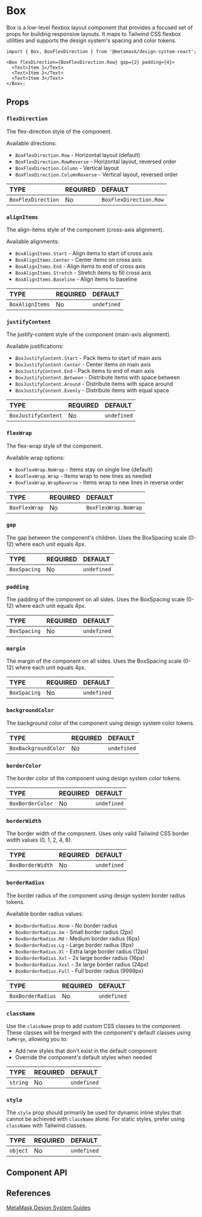 

# Box

Box is a low-level flexbox layout component that provides a focused set of props for building responsive layouts. It maps to Tailwind CSS flexbox utilities and supports the design system's spacing and color tokens.

```tsx
import { Box, BoxFlexDirection } from '@metamask/design-system-react';

<Box flexDirection={BoxFlexDirection.Row} gap={2} padding={4}>
  <Text>Item 1</Text>
  <Text>Item 2</Text>
  <Text>Item 3</Text>
</Box>;
```

<Canvas of={BoxStories.Default} />

## Props

### `flexDirection`

The flex-direction style of the component.

Available directions:

- `BoxFlexDirection.Row` - Horizontal layout (default)
- `BoxFlexDirection.RowReverse` - Horizontal layout, reversed order
- `BoxFlexDirection.Column` - Vertical layout
- `BoxFlexDirection.ColumnReverse` - Vertical layout, reversed order

<table>
  <thead>
    <tr>
      <th align="left">TYPE</th>
      <th align="left">REQUIRED</th>
      <th align="left">DEFAULT</th>
    </tr>
  </thead>
  <tbody>
    <tr>
      <td align="left">
        <code>BoxFlexDirection</code>
      </td>
      <td align="left">No</td>
      <td align="left">
        <code>BoxFlexDirection.Row</code>
      </td>
    </tr>
  </tbody>
</table>

<Canvas of={BoxStories.FlexDirection} />

### `alignItems`

The align-items style of the component (cross-axis alignment).

Available alignments:

- `BoxAlignItems.Start` - Align items to start of cross axis
- `BoxAlignItems.Center` - Center items on cross axis
- `BoxAlignItems.End` - Align items to end of cross axis
- `BoxAlignItems.Stretch` - Stretch items to fill cross axis
- `BoxAlignItems.Baseline` - Align items to baseline

<table>
  <thead>
    <tr>
      <th align="left">TYPE</th>
      <th align="left">REQUIRED</th>
      <th align="left">DEFAULT</th>
    </tr>
  </thead>
  <tbody>
    <tr>
      <td align="left">
        <code>BoxAlignItems</code>
      </td>
      <td align="left">No</td>
      <td align="left">
        <code>undefined</code>
      </td>
    </tr>
  </tbody>
</table>

<Canvas of={BoxStories.AlignItems} />

### `justifyContent`

The justify-content style of the component (main-axis alignment).

Available justifications:

- `BoxJustifyContent.Start` - Pack items to start of main axis
- `BoxJustifyContent.Center` - Center items on main axis
- `BoxJustifyContent.End` - Pack items to end of main axis
- `BoxJustifyContent.Between` - Distribute items with space between
- `BoxJustifyContent.Around` - Distribute items with space around
- `BoxJustifyContent.Evenly` - Distribute items with equal space

<table>
  <thead>
    <tr>
      <th align="left">TYPE</th>
      <th align="left">REQUIRED</th>
      <th align="left">DEFAULT</th>
    </tr>
  </thead>
  <tbody>
    <tr>
      <td align="left">
        <code>BoxJustifyContent</code>
      </td>
      <td align="left">No</td>
      <td align="left">
        <code>undefined</code>
      </td>
    </tr>
  </tbody>
</table>

<Canvas of={BoxStories.JustifyContent} />

### `flexWrap`

The flex-wrap style of the component.

Available wrap options:

- `BoxFlexWrap.NoWrap` - Items stay on single line (default)
- `BoxFlexWrap.Wrap` - Items wrap to new lines as needed
- `BoxFlexWrap.WrapReverse` - Items wrap to new lines in reverse order

<table>
  <thead>
    <tr>
      <th align="left">TYPE</th>
      <th align="left">REQUIRED</th>
      <th align="left">DEFAULT</th>
    </tr>
  </thead>
  <tbody>
    <tr>
      <td align="left">
        <code>BoxFlexWrap</code>
      </td>
      <td align="left">No</td>
      <td align="left">
        <code>BoxFlexWrap.NoWrap</code>
      </td>
    </tr>
  </tbody>
</table>

<Canvas of={BoxStories.FlexWrap} />

### `gap`

The gap between the component's children. Uses the BoxSpacing scale (0-12) where each unit equals 4px.

<table>
  <thead>
    <tr>
      <th align="left">TYPE</th>
      <th align="left">REQUIRED</th>
      <th align="left">DEFAULT</th>
    </tr>
  </thead>
  <tbody>
    <tr>
      <td align="left">
        <code>BoxSpacing</code>
      </td>
      <td align="left">No</td>
      <td align="left">
        <code>undefined</code>
      </td>
    </tr>
  </tbody>
</table>

<Canvas of={BoxStories.Gap} />

### `padding`

The padding of the component on all sides. Uses the BoxSpacing scale (0-12) where each unit equals 4px.

<table>
  <thead>
    <tr>
      <th align="left">TYPE</th>
      <th align="left">REQUIRED</th>
      <th align="left">DEFAULT</th>
    </tr>
  </thead>
  <tbody>
    <tr>
      <td align="left">
        <code>BoxSpacing</code>
      </td>
      <td align="left">No</td>
      <td align="left">
        <code>undefined</code>
      </td>
    </tr>
  </tbody>
</table>

<Canvas of={BoxStories.Padding} />

### `margin`

The margin of the component on all sides. Uses the BoxSpacing scale (0-12) where each unit equals 4px.

<table>
  <thead>
    <tr>
      <th align="left">TYPE</th>
      <th align="left">REQUIRED</th>
      <th align="left">DEFAULT</th>
    </tr>
  </thead>
  <tbody>
    <tr>
      <td align="left">
        <code>BoxSpacing</code>
      </td>
      <td align="left">No</td>
      <td align="left">
        <code>undefined</code>
      </td>
    </tr>
  </tbody>
</table>

<Canvas of={BoxStories.Margin} />

### `backgroundColor`

The background color of the component using design system color tokens.

<table>
  <thead>
    <tr>
      <th align="left">TYPE</th>
      <th align="left">REQUIRED</th>
      <th align="left">DEFAULT</th>
    </tr>
  </thead>
  <tbody>
    <tr>
      <td align="left">
        <code>BoxBackgroundColor</code>
      </td>
      <td align="left">No</td>
      <td align="left">
        <code>undefined</code>
      </td>
    </tr>
  </tbody>
</table>

<Canvas of={BoxStories.BackgroundColor} />

### `borderColor`

The border color of the component using design system color tokens.

<table>
  <thead>
    <tr>
      <th align="left">TYPE</th>
      <th align="left">REQUIRED</th>
      <th align="left">DEFAULT</th>
    </tr>
  </thead>
  <tbody>
    <tr>
      <td align="left">
        <code>BoxBorderColor</code>
      </td>
      <td align="left">No</td>
      <td align="left">
        <code>undefined</code>
      </td>
    </tr>
  </tbody>
</table>

<Canvas of={BoxStories.BorderColor} />

### `borderWidth`

The border width of the component. Uses only valid Tailwind CSS border width values (0, 1, 2, 4, 8).

<table>
  <thead>
    <tr>
      <th align="left">TYPE</th>
      <th align="left">REQUIRED</th>
      <th align="left">DEFAULT</th>
    </tr>
  </thead>
  <tbody>
    <tr>
      <td align="left">
        <code>BoxBorderWidth</code>
      </td>
      <td align="left">No</td>
      <td align="left">
        <code>undefined</code>
      </td>
    </tr>
  </tbody>
</table>

<Canvas of={BoxStories.BorderWidth} />

### `borderRadius`

The border radius of the component using design system border radius tokens.

Available border radius values:

- `BoxBorderRadius.None` - No border radius
- `BoxBorderRadius.Sm` - Small border radius (2px)
- `BoxBorderRadius.Md` - Medium border radius (6px)
- `BoxBorderRadius.Lg` - Large border radius (8px)
- `BoxBorderRadius.Xl` - Extra large border radius (12px)
- `BoxBorderRadius.Xxl` - 2x large border radius (16px)
- `BoxBorderRadius.Xxxl` - 3x large border radius (24px)
- `BoxBorderRadius.Full` - Full border radius (9999px)

<table>
  <thead>
    <tr>
      <th align="left">TYPE</th>
      <th align="left">REQUIRED</th>
      <th align="left">DEFAULT</th>
    </tr>
  </thead>
  <tbody>
    <tr>
      <td align="left">
        <code>BoxBorderRadius</code>
      </td>
      <td align="left">No</td>
      <td align="left">
        <code>undefined</code>
      </td>
    </tr>
  </tbody>
</table>

<Canvas of={BoxStories.BorderRadius} />

### `className`

Use the `className` prop to add custom CSS classes to the component. These classes will be merged with the component's default classes using `twMerge`, allowing you to:

- Add new styles that don't exist in the default component
- Override the component's default styles when needed

<table>
  <thead>
    <tr>
      <th align="left">TYPE</th>
      <th align="left">REQUIRED</th>
      <th align="left">DEFAULT</th>
    </tr>
  </thead>
  <tbody>
    <tr>
      <td align="left">
        <code>string</code>
      </td>
      <td align="left">No</td>
      <td align="left">
        <code>undefined</code>
      </td>
    </tr>
  </tbody>
</table>

### `style`

The `style` prop should primarily be used for dynamic inline styles that cannot be achieved with `className` alone. For static styles, prefer using `className` with Tailwind classes.

<table>
  <thead>
    <tr>
      <th align="left">TYPE</th>
      <th align="left">REQUIRED</th>
      <th align="left">DEFAULT</th>
    </tr>
  </thead>
  <tbody>
    <tr>
      <td align="left">
        <code>object</code>
      </td>
      <td align="left">No</td>
      <td align="left">
        <code>undefined</code>
      </td>
    </tr>
  </tbody>
</table>

## Component API

<Controls of={BoxStories.Default} />

## References

[MetaMask Design System Guides](https://www.notion.so/MetaMask-Design-System-Guides-Design-f86ecc914d6b4eb6873a122b83c12940)